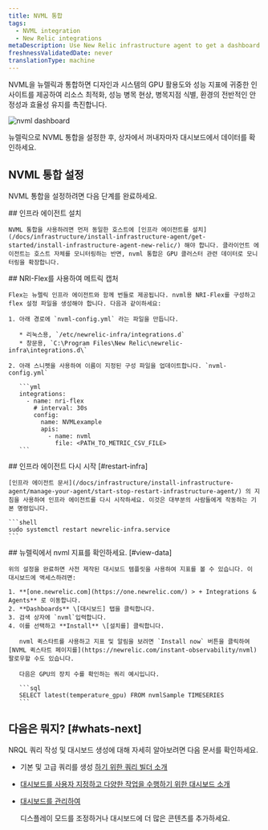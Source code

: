 ```yaml
---
title: NVML 통합
tags:
  - NVML integration
  - New Relic integrations
metaDescription: Use New Relic infrastructure agent to get a dashboard with nvml metrics.
freshnessValidatedDate: never
translationType: machine
---
```


NVML을 뉴렐릭과 통합하면 디자인과 시스템의 GPU 활용도와 성능 지표에 귀중한 인사이트를 제공하여 리소스 최적화, 성능 병목 현상, 병목지점 식별, 환경의 전반적인 안정성과 효율성 유지를 촉진합니다.

<img
  title="NVML dashboard"
  alt="nvml dashboard"
  src="/images/infrastructure_screenshot-full_nvml-dashboard.webp"
/>

<figcaption>
  뉴렐릭으로 NVML 통합을 설정한 후, 상자에서 꺼내자마자 대시보드에서 데이터를 확인하세요.
</figcaption>

## NVML 통합 설정

NVML 통합을 설정하려면 다음 단계를 완료하세요.

<Steps>
  <Step>
    ## 인프라 에이전트 설치

    NVML 통합을 사용하려면 먼저 동일한 호스트에 [인프라 에이전트를 설치](/docs/infrastructure/install-infrastructure-agent/get-started/install-infrastructure-agent-new-relic/) 해야 합니다. 클라이언트 에이전트는 호스트 자체를 모니터링하는 반면, nvml 통합은 GPU 클러스터 관련 데이터로 모니터링을 확장합니다.
  </Step>

  <Step>
    ## NRI-Flex를 사용하여 메트릭 캡처

    Flex는 뉴렐릭 인프라 에이전트와 함께 번들로 제공됩니다. nvml용 NRI-Flex를 구성하고 flex 설정 파일을 생성해야 합니다. 다음과 같이하세요:

    1. 아래 경로에 `nvml-config.yml` 라는 파일을 만듭니다.

       * 리눅스용, `/etc/newrelic-infra/integrations.d`
       * 창문용, `C:\Program Files\New Relic\newrelic-infra\integrations.d\`

    2. 아래 스니펫을 사용하여 이름이 지정된 구성 파일을 업데이트합니다. `nvml-config.yml`

       ```yml
       integrations:
         - name: nri-flex
           # interval: 30s
           config:
             name: NVMLexample
             apis:
               - name: nvml
                 file: <PATH_TO_METRIC_CSV_FILE>
       ```
  </Step>

  <Step>
    ## 인프라 에이전트 다시 시작 [#restart-infra]

    [인프라 에이전트 문서](/docs/infrastructure/install-infrastructure-agent/manage-your-agent/start-stop-restart-infrastructure-agent/) 의 지침을 사용하여 인프라 에이전트를 다시 시작하세요. 이것은 대부분의 사람들에게 작동하는 기본 명령입니다.

    ```shell
    sudo systemctl restart newrelic-infra.service
    ```
  </Step>

  <Step>
    ## 뉴렐릭에서 nvml 지표를 확인하세요. [#view-data]

    위의 설정을 완료하면 사전 제작된 대시보드 템플릿을 사용하여 지표를 볼 수 있습니다. 이 대시보드에 액세스하려면:

    1. **[one.newrelic.com](https://one.newrelic.com/) > + Integrations & Agents** 로 이동합니다.
    2. **Dashboards** \[대시보드] 탭을 클릭합니다.
    3. 검색 상자에 `nvml`입력합니다.
    4. 이를 선택하고 **Install** \[설치를] 클릭합니다.

       nvml 퀵스타트를 사용하고 지표 및 알림을 보려면 `Install now` 버튼을 클릭하여 [NVML 퀵스타트 페이지를](https://newrelic.com/instant-observability/nvml) 팔로우할 수도 있습니다.

       다음은 GPU의 장치 수를 확인하는 쿼리 예시입니다.

       ```sql
       SELECT latest(temperature_gpu) FROM nvmlSample TIMESERIES 
       ```
  </Step>
</Steps>

## 다음은 뭐지? [#whats-next]

NRQL 쿼리 작성 및 대시보드 생성에 대해 자세히 알아보려면 다음 문서를 확인하세요.

* 기본 및 고급 쿼리를 생성 [하기 위한 쿼리 빌더 소개](/docs/query-your-data/explore-query-data/query-builder/introduction-query-builder)

* [대시보드를 사용자 지정하고 다양한 작업을 수행하기 위한 대시보드 소개](/docs/query-your-data/explore-query-data/dashboards/introduction-dashboards)

* [대시보드를 관리하여](/docs/query-your-data/explore-query-data/dashboards/manage-your-dashboard)

  <InlinePopover type="dashboards"/>

  디스플레이 모드를 조정하거나 대시보드에 더 많은 콘텐츠를 추가하세요.
